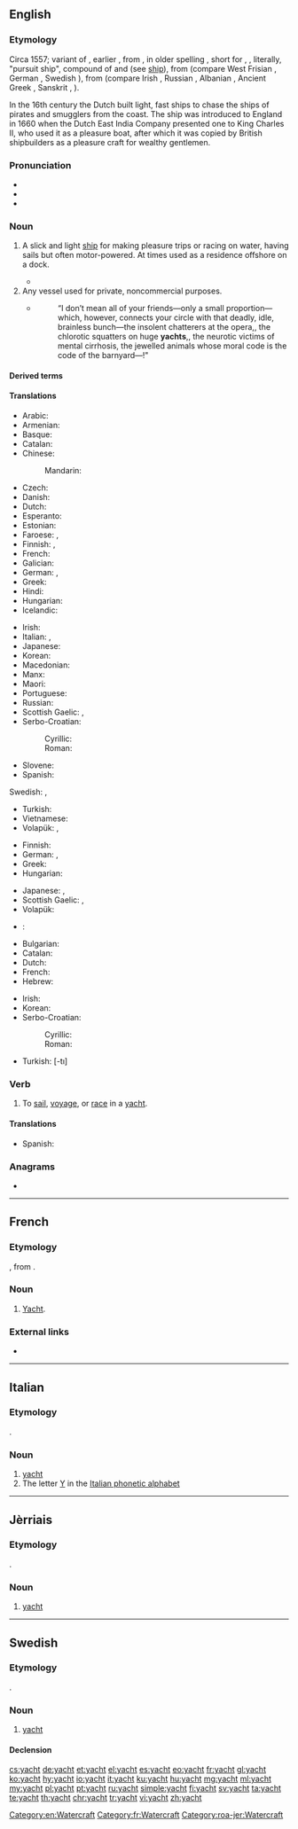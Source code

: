 {{also|Yacht}}
==English==
{{slim-wikipedia|lang=en}}
===Etymology===
Circa 1557; variant of {{term|yaught}}, earlier {{m|enm|yeaghe||light, fast-sailing ship}}, from {{etyl|nl|en}} {{m|nl|jacht||hunt}}, in older spelling {{m|nl|jaghte|jaght(e)}}, short for {{m|nl|jaghtschip}}, {{m|nl|jageschip||light sailing vessel, fast pirate ship}}, literally, "pursuit ship", compound of {{m|nl|jagen||to hunt, chase}} and {{m|nl|schip||ship}} (see [[ship]]), from {{etyl|gem-pro|en}} {{m|gem-pro|*jagōną}} (compare West Frisian {{m|fy|jeie}}, German {{m|de|jagen}}, Swedish {{m|sv|jaga}}), from {{etyl|ine-pro|en}} {{m|ine-pro|*yegʰo-}} (compare Irish {{m|ga|éad||jealousy}}, Russian {{m|ru|я́рый||furious}}, Albanian {{m|sq|gjah||hunt}}, Ancient Greek {{m|grc|ζητέω||to search, seek}}, Sanskrit {{m|sa|यवन|tr=yāvana||barbarian; agressor}}, {{m|sa|यत्न||zeal|tr=yātna}}).

In the 16th century the Dutch built light, fast ships to chase the ships of pirates and smugglers from the coast. The ship was introduced to England in 1660 when the Dutch East India Company presented one to King Charles II, who used it as a pleasure boat, after which it was copied by British shipbuilders as a pleasure craft for wealthy gentlemen.

===Pronunciation===
* {{IPA|/jɒt/|lang=en}}
* {{audio|en-us-yacht.ogg|Audio (US)|lang=en}}
* {{rhymes|ɒt|lang=en}}

===Noun===
{{en-noun}}

#A slick and light [[ship]] for making pleasure trips or racing on water, having sails but often motor-powered. At times used as a residence offshore on a dock.
#:{{ux|en|Would you like to go sailing on my uncle’s '''yacht'''?}}
#:{{ux|en|You are a true yachtsman! Are you a member of the local '''yacht''' club?}}
#*{{quote-book|year=1898|author={{w|Winston Churchill (novelist)|Winston Churchill}}
|title={{w|The Celebrity}}|chapter=10
|passage=The skipper Mr. Cooke had hired at Far Harbor was a God-fearing man with a luke warm interest in his new billet and employer, and had only been prevailed upon to take charge of the '''yacht''' after the offer of an emolument equal to half a year's sea pay of an ensign in the navy.}}
#Any vessel used for private, noncommercial purposes.
#*{{RQ:Chmbrs YngrSt|VI}}
#*:“I don’t mean all of your friends—only a small proportion—which, however, connects your circle with that deadly, idle, brainless bunch—the insolent chatterers at the opera,{{nb...}}, the chlorotic squatters on huge '''yachts''',{{nb...}}, the neurotic victims of mental cirrhosis, the jewelled animals whose moral code is the code of the barnyard—!"

====Derived terms====
{{der3|[[ice yacht]]
|[[land yacht]]
|[[motor yacht]], [[motoryacht]], [[MY]]
|[[sailing yacht]], [[steam yacht]], [[SY]]
|[[yacht club]]
|[[yachter]]
|[[yachting]]
|[[yachtless]]
|[[yachtsman]]}}

====Translations====
{{trans-top|slick and light ship}}
* Arabic: {{t|ar|يخت|m|tr=yakht}}
* Armenian: {{t|hy|զբոսանավ|sc=Armn}}
* Basque: {{t|eu|yate}}
* Catalan: {{t|ca|iot|m}}
* Chinese:
*: Mandarin: {{t+|cmn|游艇|tr=yóutǐng|sc=Hani}}
* Czech: {{t+|cs|jachta|f}}
* Danish: {{t|da|yacht|c}}
* Dutch: {{t+|nl|jacht|f}}
* Esperanto: {{t|eo|jaĥto}}
* Estonian: {{t|et|jaht}}
* Faroese: {{t|fo|jakt|f}}, {{t|fo|skemtibátur|m}}
* Finnish: {{t+|fi|jahti}}, {{t+|fi|huvipursi}}
* French: {{t+|fr|yacht|m}}
* Galician: {{t|gl|iate|m}}
* German: {{t+|de|Yacht|f}}, {{t+|de|Jacht|f}}
* Greek: {{t+|el|γιοτ|n|tr=yiot}}
* Hindi: {{t|hi|याख़्ट|tr=yāxṭ}}
* Hungarian: {{t+|hu|jacht}}
* Icelandic: {{t|is|snekkja|f}}
{{trans-mid}}
* Irish: {{t|ga|luamh|m}}
* Italian: {{t|it|panfilo|m}}, {{t+|it|yacht|m}}
* Japanese: {{t|ja|ヨット|tr=yotto}}
* Korean: {{t|ko|요트|sc=Hang}}
* Macedonian: {{t|mk|јахта|f|tr=jáhta}}
* Manx: {{t|gv|birling}}
* Maori: {{t|mi|iata}}
* Portuguese: {{t+|pt|iate|m}}
* Russian: {{t+|ru|яхта|f|tr=jáxta}}
* Scottish Gaelic: {{t|gd|gheat|f}}, {{t|gd|sgoth-long|f}}
* Serbo-Croatian:
*: Cyrillic: {{t|sh|јахта|f}}
*: Roman: {{t+|sh|jahta|f}}
* Slovene: {{t|sl|jahta|f}}
* Spanish: {{t+|es|yate|m}}
Swedish: {{t+|sv|jakt}}, {{t+|sv|yacht}}
* Turkish: {{t+|tr|yat}}
* Vietnamese: {{t+|vi|du thuyền}}
* Volapük: {{t|vo|yakt}}, {{t|vo|blesirayakt}}
{{trans-bottom}}

{{trans-top|any private noncommercial vessel}}
* Finnish: {{t|fi|huvialus}}
* German: {{t+|de|Yacht|f}}, {{t+|de|Jacht|f}}
* Greek: {{t+|el|θαλαμηγός|f|tr=thalamigós}}
* Hungarian: {{t+|hu|jacht}}
{{trans-mid}}
* Japanese: {{t+|ja|船|tr=fune}}, {{t|ja|ボート|tr=bōto}}
* Scottish Gaelic: {{t|gd|gheat|f}}, {{t|gd|sgoth-long|f}}
* Volapük: {{t|vo|yakt}}
{{trans-bottom}}

{{checktrans-top}}
* {{ttbc|ar}}: {{l|ar|يخت|tr=yakht}}
* Bulgarian: {{t+check|bg|яхта|f|sc=Cyrl}}
* Catalan: {{t-check|ca|iot|m}}
* Dutch: {{t+check|nl|jacht|n}}
* French: {{t+check|fr|yacht|m}}
* Hebrew: {{t+check|he|יאכטה|f|tr=yakhta|sc=Hebr}}
{{trans-mid}}
* Irish: {{t-check|ga|luamh|m}}
* Korean: {{t-check|ko|요트|sc=Kore}}
* Serbo-Croatian:
*: Cyrillic: {{t-check|sh|јахта|f|sc=Cyrl}}
*: Roman: {{t+check|sh|jahta|f}}
* Turkish: {{t+check|tr|yat}} [-tı]
{{trans-bottom}}

===Verb===
{{en-verb}}

# {{label|en|intransitive}} To [[sail]], [[voyage]], or [[race]] in a [[yacht]].

====Translations====
{{trans-top|to voyage in a yacht}}
* Spanish: {{t|es|[[ir]] [[en]] [[yate]]}}
{{trans-mid}}
{{trans-bottom}}

===Anagrams===
* {{l/en|Cathy}}

[[Category:en:Watercraft]]

----

==French==

===Etymology===
{{borrowing|en|yacht|lang=fr}}, from {{etyl|nl|fr}}.

===Noun===
{{fr-noun|m}}

# [[#English|Yacht]].

===External links===
* {{R:TLFi}}

[[Category:fr:Watercraft]]

----

==Italian==

===Etymology===
{{borrowing|en|yacht|lang=it}}.

===Noun===
{{head|it|noun|g=m|invariable}}

# [[#English|yacht]]
# The letter [[Y]] in the [[Appendix:Italian phonetic alphabet|Italian phonetic alphabet]]

----

==Jèrriais==

===Etymology===
{{borrowing|en|yacht|lang=roa-jer}}.

===Noun===
{{roa-jer-noun}}

# [[#English|yacht]]

[[Category:roa-jer:Watercraft]]

----

==Swedish==

===Etymology===
{{borrowing|en|yacht|lang=sv}}.

===Noun===
{{sv-noun|c}}

# [[#English|yacht]]

====Declension====
{{sv-noun-reg-r-c|2=yachte}}

[[cs:yacht]]
[[de:yacht]]
[[et:yacht]]
[[el:yacht]]
[[es:yacht]]
[[eo:yacht]]
[[fr:yacht]]
[[gl:yacht]]
[[ko:yacht]]
[[hy:yacht]]
[[io:yacht]]
[[it:yacht]]
[[ku:yacht]]
[[hu:yacht]]
[[mg:yacht]]
[[ml:yacht]]
[[my:yacht]]
[[pl:yacht]]
[[pt:yacht]]
[[ru:yacht]]
[[simple:yacht]]
[[fi:yacht]]
[[sv:yacht]]
[[ta:yacht]]
[[te:yacht]]
[[th:yacht]]
[[chr:yacht]]
[[tr:yacht]]
[[vi:yacht]]
[[zh:yacht]]
